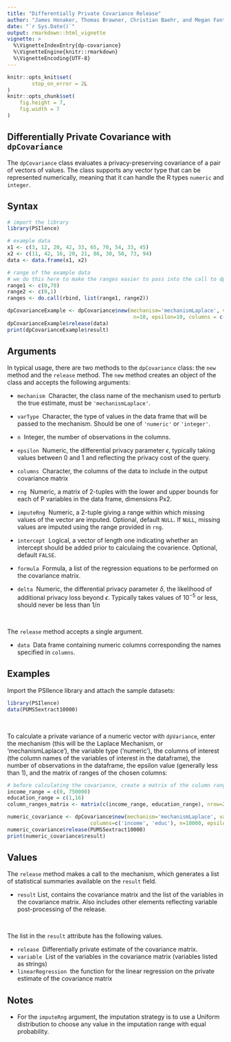 ```yaml
---
title: "Differentially Private Covariance Release"
author: "James Honaker, Thomas Brawner, Christian Baehr, and Megan Fantes"
date: "`r Sys.Date()`"
output: rmarkdown::html_vignette
vignette: >
  %\VignetteIndexEntry{dp-covariance}
  %\VignetteEngine{knitr::rmarkdown}
  %\VignetteEncoding{UTF-8}
---
```


```r
knitr::opts_knit$set(
        stop_on_error = 2L
)
knitr::opts_chunk$set(
    fig.height = 7,
    fig.width = 7
)
```

Differentially Private Covariance with `dpCovariance`
-----------------------------------------

The `dpCovariance` class evaluates a privacy-preserving covariance of a pair of vectors of values. The class supports any vector type that can be represented numerically, meaning that it can handle the R types `numeric` and `integer`.

<!--
Differential privacy is a rigorous mathematical framework for making statistical information about private datasets available. This is done in such a way that guarantees that information about specific individuals in the dataset does not leak out. Differentially private estimates of various statistics are available in this package.  For example, the `mean.release()` function releases a mean of a variable, while adding a precise about of noise to guarantee `epsilon` differential privacy. 

The privacy loss parameter `epsilon` is chosen by the user and represents the degree of privacy preservation guaranteed to each observation in the data when releasing information. Typically this is valued between 0 and 1; as the value gets smaller, the level of privacy protection grows. However, greater privacy protection means more noise must be added to the true mean to achieve the desired amount of privacy. Therefore, as epsilon grows smaller, the privacy protection becomes greater, but the accuracy of the statistical release becomes weaker.

There is an additional definition of differential privacy known as `epsilon-delta` differential privacy. The additional privacy loss parameter `delta` is chosen by the user and represents how likely the privacy loss for a given dataset is more than epsilon. In other words, `delta` is the chance that additional privacy loss beyond `epsilon` occurs. This value should be very small, on the order of `2^-30`, and never greater than `1/n^2` (where n is the size of the database). Similar to `epsilon`, as the value of `delta` grows smaller, the level of privacy increases, but the accuracy decreases.

The user must manually specify the number of observations, variable type, and range of the data of interest. 
-->

Syntax
------

```r
# import the library
library(PSIlence)

# example data
x1 <- c(3, 12, 20, 42, 33, 65, 70, 54, 33, 45)
x2 <- c(11, 42, 16, 20, 21, 86, 30, 50, 73, 94)
data <- data.frame(x1, x2)

# range of the example data
# we do this here to make the ranges easier to pass into the call to dpCovariance
range1 <- c(0,70)
range2 <- c(0,1)
ranges <- do.call(rbind, list(range1, range2))

dpCovarianceExample <- dpCovariance$new(mechanism='mechanismLaplace', varType='numeric', 
                                         n=10, epsilon=10, columns = c('x1', 'x2'), rng=ranges)
dpCovarianceExample$release(data)
print(dpCovarianceExample$result)
```

Arguments
---------

In typical usage, there are two methods to the `dpCovariance` class: the `new` method and the `release` method. The `new` method creates an object of the class and accepts the following arguments:

* `mechanism` \ Character, the class name of the mechanism used to perturb the true estimate, must be `'mechanismLaplace'`.

* `varType` \ Character, the type of values in the data frame that will be passed to the mechanism. Should be one of `'numeric'` or `'integer'`.

* `n` \ Integer, the number of observations in the columns.

* `epsilon` \ Numeric, the differential privacy parameter $\epsilon$, typically taking values between 0 and 1 and reflecting the privacy cost of the query.

* `columns` \ Character, the columns of the data to include in the output covariance matrix

* `rng` \ Numeric, a matrix of 2-tuples with the lower and upper bounds for each of P variables in the data frame, dimensions Px2.

* `imputeRng` \ Numeric, a 2-tuple giving a range within which missing values of the vector are imputed. Optional, default `NULL`. If `NULL`, missing values are imputed using the range provided in `rng`.

* `intercept` \ Logical, a vector of length one indicating whether an intercept should be added prior to calculaing the covarience. Optional, default `FALSE`.

* `formula` \ Formula, a list of the regression equations to be performed on the covariance matrix.

* `delta` \ Numeric, the differential privacy parameter $\delta$, the likelihood of additional privacy loss beyond $\epsilon$. Typically takes values of $10^{-5}$ or less, should never be less than $1/n$

&nbsp; 

The `release` method accepts a single argument. 

* `data` \ Data frame containing numeric columns corresponding the names specified in `columns`.

Examples
------

Import the PSIlence library and attach the sample datasets:

```r
library(PSIlence)
data(PUMS5extract10000)
```

&nbsp;

To calculate a private variance of a numeric vector with `dpVariance`, enter the mechanism (this will be the Laplace Mechanism, or 'mechanismLaplace'), the variable type ('numeric'), the columns of interest (the column names of the variables of interest in the dataframe), the number of observations in the dataframe, the epsilon value (generally less than 1), and the matrix of ranges of the chosen columns:

```r
# before calculating the covariance, create a matrix of the column ranges
income_range = c(0, 750000)
education_range = c(1,16)
column_ranges_matrix <- matrix(c(income_range, education_range), nrow=2, ncol=2, byrow=TRUE)

numeric_covariance <- dpCovariance$new(mechanism='mechanismLaplace', varType='numeric', 
                           columns=c('income', 'educ'), n=10000, epsilon=0.1, rng=column_ranges_matrix)
numeric_covariance$release(PUMS5extract10000)
print(numeric_covariance$result)
```

Values
------

The `release` method makes a call to the mechanism, which generates a list of statistical summaries available on the `result` field.

* `result` List, contains the covariance matrix and the list of the variables in the covariance matrix. Also includes other elements reflecting variable post-processing of the release.

&nbsp; 

The list in the `result` attribute has the following values.

* `release` \ Differentially private estimate of the covariance matrix.
* `variable` \ List of the variables in the covariance matrix (variables listed as strings)
* `linearRegression` \ the function for the linear regression on the private estimate of the covariance matrix

Notes
------
* For the `imputeRng` argument, the imputation strategy is to use a Uniform distribution to choose any value in the imputation range with equal probability.
